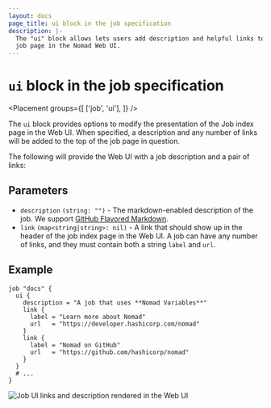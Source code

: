 ```yaml
---
layout: docs
page_title: ui block in the job specification
description: |-
  The "ui" block allows lets users add description and helpful links to their
  job page in the Nomad Web UI.
---
```


# `ui` block in the job specification

<Placement
  groups={[
    ['job', 'ui'],
  ]}
/>

The `ui` block provides options to modify the presentation of the Job index page
in the Web UI. When specified, a description and any number of links will be
added to the top of the job page in question.

The following will provide the Web UI with a job description and a pair of links:

## Parameters

- `description` `(string: "")` - The markdown-enabled description of the job. We
  support [GitHub Flavored Markdown](https://github.github.com/gfm/).
- `link` `(map<string|string>: nil)` - A link that should show up in the header
  of the job index page in the Web UI. A job can have any number of links, and
  they must contain both a string `label` and `url`.

## Example

```hcl
job "docs" {
  ui {
    description = "A job that uses **Nomad Variables**"
    link {
      label = "Learn more about Nomad"
      url   = "https://developer.hashicorp.com/nomad"
    }
    link {
      label = "Nomad on GitHub"
      url   = "https://github.com/hashicorp/nomad"
    }
  }
  # ...
}
```

![Job UI links and description rendered in the Web UI](/img/nomad-ui-block.png)
